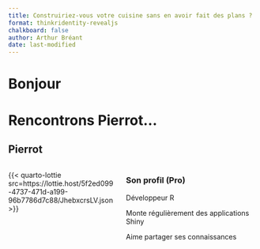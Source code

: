 ```yaml
---
title: Construiriez-vous votre cuisine sans en avoir fait des plans ?
format: thinkridentity-revealjs
chalkboard: false
author: Arthur Bréant
date: last-modified
---
```


# Bonjour

# Rencontrons Pierrot...

## Pierrot

:::: {.columns}
::: {.column width="45%"}
::: {.fragment .fade-right}
{{< quarto-lottie src=https://lottie.host/5f2ed099-4737-471d-a199-96b7786d7c88/JhebxcrsLV.json >}}
:::
:::

::: {.column width="55%"}
::: {.fragment  .fade-left}
### Son profil (Pro)
:::

::: {.fragment .fade-left}
Développeur R  
:::

::: {.fragment .fade-left}
Monte régulièrement des applications Shiny
:::

::: {.fragment .fade-left}
Aime partager ses connaissances
:::
:::
::::
